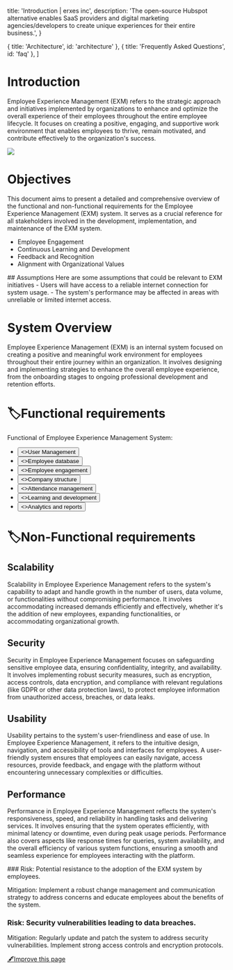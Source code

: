 
  title: 'Introduction | erxes inc',
  description:
    'The open-source Hubspot alternative enables SaaS providers and digital marketing agencies/developers to create unique experiences for their entire business.',
}

  { title: 'Architecture', id: 'architecture' },
  { title: 'Frequently Asked Questions', id: 'faq' },
]

<HeroPattern />

# **Introduction**


Employee Experience Management (EXM) refers to the strategic approach and initiatives implemented by organizations to enhance and optimize the overall experience of their employees throughout the entire employee lifecycle. It focuses on creating a positive, engaging, and supportive work environment that enables employees to thrive, remain motivated, and contribute effectively to the organization's success.

![](https://office.erxes.io/gateway/read-file?key=office-erxes-io/0.4455782400908077Feed.png)

# **Objectives**

This document aims to present a detailed and comprehensive overview of the functional and non-functional requirements for the Employee Experience Management (EXM) system. It serves as a crucial reference for all stakeholders involved in the development, implementation, and maintenance of the EXM system.
- Employee Engagement
- Continuous Learning and Development
- Feedback and Recognition
- Alignment with Organizational Values

<Caution>
## Assumptions
Here are some assumptions that could be relevant to EXM initiatives
- Users will have access to a reliable internet connection for system usage.
- The system's performance may be affected in areas with unreliable or limited internet access.
</Caution>

# **System Overview**

Employee Experience Management (EXM) is an internal system focused on creating a positive and meaningful work environment for employees throughout their entire journey within an organization. It involves designing and implementing strategies to enhance the overall employee experience, from the onboarding stages to ongoing professional development and retention efforts.

# **🏷️Functional requirements**

Functional of Employee Experience Management System:



- <div className="not-prose center mb-2 mt-5 flex gap-1">
  <Button href="/requirement/employee/user" arrow="right" style={{ height: '40px', width: '320px', background: '#4c1d95', padding: '7px', margin: '38px 3px 0 3px'}}>
    <>User Management</>
  </Button>
  </div>

- <div className="not-prose center mb-2 mt-5 flex gap-1">
  <Button href="/requirement/employee/database" arrow="right" style={{ height: '40px', width: '320px', background: '#4c1d95', padding: '7px', margin: '0' }}>
    <>Employee database</>
  </Button>
  </div>

- <div className="not-prose center mb-90 mt-5 flex gap-7">
  <Button href="/requirement/employee/engagement" arrow="right" style={{ height: '40px', width: '320px', background: '#4c1d95', padding: '7px', margin: '3px' }}>
    <>Employee engagement</>
  </Button>
    </div>

- <div className="not-prose center mb-90 mt-5 flex gap-7">
  <Button href="/requirement/employee/structure" arrow="right" style={{ height: '40px', width: '320px', background: '#4c1d95', padding: '7px', margin: '3px' }}>
    <>Company structure</>
  </Button>
    </div>

- <div className="not-prose center mb-90 mt-5 flex gap-1">
  <Button href="/requirement/employee/attendance" arrow="right" style={{ height: '40px', width: '320px', background: '#4c1d95', padding: '7px', margin: '3px' }}>
    <>Attendance management</>
  </Button>
    </div>

- <div className="not-prose center mb-90 mt-5 flex gap-1">
  <Button href="/requirement/employee/learning" arrow="right" style={{ height: '40px', width: '320px', background: '#4c1d95', padding: '7px', margin: '3px 3px 0 3px' }}>
        <>Learning and development</>
  </Button>
  </div>

- <div className="not-prose center mb-90 mt-5 flex gap-1">
  <Button href="/requirement/employee/reports" arrow="right" style={{ height: '40px', width: '320px', background: '#4c1d95', padding: '7px', margin: '3px 3px 0 3px' }}>
        <>Analytics and reports</>
  </Button>
  </div>

# **🏷️Non-Functional requirements**

## Scalability
Scalability in Employee Experience Management refers to the system's capability to adapt and handle growth in the number of users, data volume, or functionalities without compromising performance. It involves accommodating increased demands efficiently and effectively, whether it's the addition of new employees, expanding functionalities, or accommodating organizational growth.

## Security
Security in Employee Experience Management focuses on safeguarding sensitive employee data, ensuring confidentiality, integrity, and availability. It involves implementing robust security measures, such as encryption, access controls, data encryption, and compliance with relevant regulations (like GDPR or other data protection laws), to protect employee information from unauthorized access, breaches, or data leaks.

## Usability
Usability pertains to the system's user-friendliness and ease of use. In Employee Experience Management, it refers to the intuitive design, navigation, and accessibility of tools and interfaces for employees. A user-friendly system ensures that employees can easily navigate, access resources, provide feedback, and engage with the platform without encountering unnecessary complexities or difficulties.

## Performance
Performance in Employee Experience Management reflects the system's responsiveness, speed, and reliability in handling tasks and delivering services. It involves ensuring that the system operates efficiently, with minimal latency or downtime, even during peak usage periods. Performance also covers aspects like response times for queries, system availability, and the overall efficiency of various system functions, ensuring a smooth and seamless experience for employees interacting with the platform.

<Danger>
### Risk: Potential resistance to the adoption of the EXM system by employees.

Mitigation: 
Implement a robust change management and communication strategy to address concerns and educate employees about the benefits of the system.

### Risk: Security vulnerabilities leading to data breaches.

Mitigation: 
Regularly update and patch the system to address security vulnerabilities.
Implement strong access controls and encryption protocols.
</Danger>

[🖋️Improve this page](https://github.com/erxes/erxes-docs/edit/main/src/app/requirement/employee/page.mdx)
